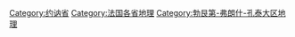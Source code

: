 [[Category:约讷省|Category:约讷省]]
[[Category:法国各省地理|Category:法国各省地理]]
[[Category:勃艮第-弗朗什-孔泰大区地理|Category:勃艮第-弗朗什-孔泰大区地理]]